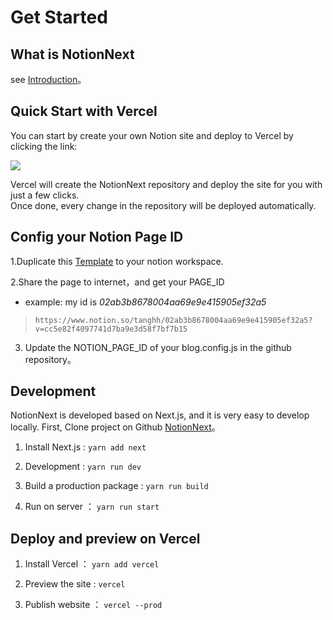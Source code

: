 # Get Started

## What is NotionNext
see 
[Introduction](/)。
## Quick Start with Vercel

You can start by create your own Notion site and deploy to Vercel by clicking the link:

[![](https://vercel.com/button)](https://vercel.com/new/clone?demo-description=Notion%20powered%20site%20Built%20with%20Next.js.&demo-image=https%3A%2F%2Fdocs.tangly1024.com%2Fdemo.png&demo-title=Notion%20Next%20Blog&demo-url=https%3A%2F%2Fblog.tangly1024.com%2F&project-name=notion-next-blog&repository-name=NotionNexts&s=https%3A%2F%2Fgithub.com%2Ftangly1024%2FNotionNext
)

Vercel will create the NotionNext repository and deploy the site for you with just a few clicks.  
Once done, every change in the repository will be deployed automatically.


## Config your Notion Page ID

1.Duplicate this [Template](https://www.notion.so/tanghh/02ab3b8678004aa69e9e415905ef32a5?v=cc5e82f4097741d7ba9e3d58f7bf7b15) to your notion workspace.

2.Share the page to internet，and get your PAGE_ID

 - example: my id is *02ab3b8678004aa69e9e415905ef32a5*

 > `https://www.notion.so/tanghh/02ab3b8678004aa69e9e415905ef32a5?v=cc5e82f4097741d7ba9e3d58f7bf7b15 `

3. Update the NOTION_PAGE_ID of your blog.config.js in the github repository。

## Development

NotionNext is developed based on Next.js, and it is very easy to develop locally. First, Clone project on Github  [NotionNext](https://github.com/tangly1024/NotionNext.git)。

1. Install Next.js : `yarn add next`

2. Development : `yarn run dev`

3. Build a production package : `yarn run build`

4. Run on server ：  `yarn run start`


## Deploy and preview on Vercel

1. Install Vercel ： `yarn add vercel`

2. Preview the site  : `vercel`

3. Publish website  ： `vercel --prod`
